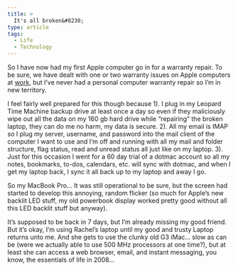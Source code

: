 ```yaml
---
title: >
  It's all broken&#8230;
type: article
tags:
  - Life
  - Technology
---
```


So I have now had my first Apple computer go in for a warranty repair. To be sure, we have dealt with one or two warranty issues on Apple computers at [work](http://www.franklinsprings.com), but I’ve never had a personal computer warranty repair so I’m in new territory.

I feel fairly well prepared for this though because 1). I plug in my Leopard Time Machine backup drive at least once a day so even if they maliciously wipe out all the data on my 160 gb hard drive while “repairing” the broken laptop, they can do me no harm, my data is secure. 2). All my email is IMAP so I plug my server, username, and password into the mail client of the computer I want to use and I’m off and running with all my mail and folder structure, flag status, read and unread status all just like on my laptop. 3). Just for this occasion I went for a 60 day trial of a dotmac account so all my notes, bookmarks, to-dos, calendars, etc. will sync with dotmac, and when I get my laptop back, I sync it all back up to my laptop and away I go.

So my MacBook Pro… It was still operational to be sure, but the screen had started to develop this annoying, random flicker (so much for Apple’s new backlit LED stuff, my old powerbook display worked pretty good without all this LED backlit stuff but anyway).

It’s supposed to be back in 7 days, but I’m already missing my good friend. But it’s okay, I’m using Rachel’s laptop until my good and trusty Laptop returns unto me. And she gets to use the clunky old G3 iMac… slow as can be (were we actually able to use 500 MHz processors at one time?), but at least she can access a web browser, email, and instant messaging, you know, the essentials of life in 2008…

